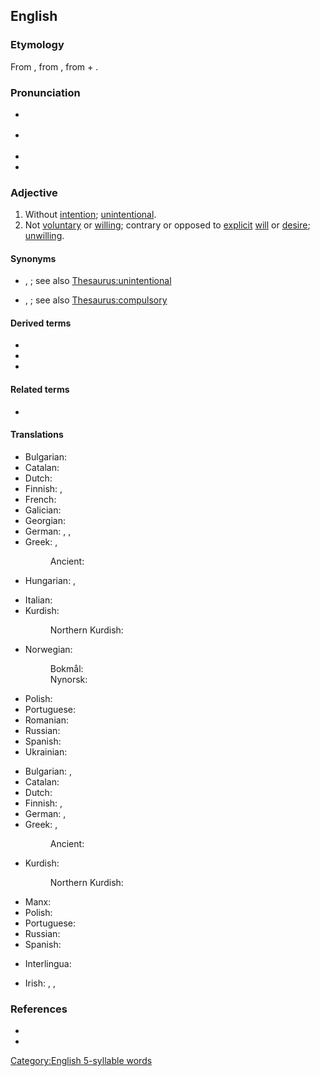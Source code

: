==English==

===Etymology===
From {{prefix|en|in|voluntary}}, from {{der|en|LL.|involontarius}}, from {{m|la|in}} + {{m|la|volontarius}}.

===Pronunciation===
* {{a|GA}} {{IPA|en|/ɪnˈvɑl.ənˌtɛ.ɹi/}}
* {{a|RP}} {{IPA|en|/ɪnˈvɒl.ən.tɹi/}}
* {{audio|en|LL-Q1860 (eng)-Vealhurl-involuntary.wav|Audio (RP)}}
* {{hyph|en|in|vol|un|ta|ry}}

===Adjective===
{{en-adj}}

# Without [[intention]]; [[unintentional]].
# Not [[voluntary]] or [[willing]]; contrary or opposed to [[explicit]] [[will]] or [[desire]]; [[unwilling]].
#: {{ux|en|He found himself the '''involuntary''' witness in the trial.}}

====Synonyms====
* {{sense|without intention}} {{l|en|inadvertent}}, {{l|en|unintended}}; see also [[Thesaurus:unintentional]]
* {{sense|not voluntary}} {{l|en|unbewised}}, {{l|en|unvoluntary}}; see also [[Thesaurus:compulsory]]

====Derived terms====
* {{l|en|involuntarily}}
* {{l|en|involuntariness}}
* {{l|en|involuntary manslaughter}}

====Related terms====
* {{l|en|volunteer}}

====Translations====
{{trans-top|without intention; unintentional}}
* Bulgarian: {{t+|bg|неволно}}
* Catalan: {{t|ca|involuntari}}
* Dutch: {{t|nl|[[niet]] [[intentioneel]]}}
* Finnish: {{t+|fi|tahaton}}, {{t|fi|[[vahinko]]-}}
* French: {{t+|fr|involontaire}}
* Galician: {{t|gl|involuntario}}
* Georgian: {{t|ka|უნებლიე}}
* German: {{t+|de|unabsichtlich}}, {{t+|de|unwillkürlich}}, {{t+|de|ungewollt}}
* Greek: {{t+|el|ακούσιος}}, {{t+|el|αθέλητος}}
*: Ancient: {{t|grc|ἀκούιος}}
* Hungarian: {{t+|hu|akaratlan}}, {{t+|hu|önkéntelen}}
{{trans-mid}}
* Italian: {{t+|it|involontario}}
* Kurdish:
*: Northern Kurdish: {{t|kmr|xwenewîst}}
* Norwegian:
*: Bokmål: {{t+|nb|ufrivillig}}
*: Nynorsk: {{t|nn|ufrivillig}}
* Polish: {{t+|pl|mimowolny}}
* Portuguese: {{t+|pt|involuntário}}
* Romanian: {{t+|ro|involuntar}}
* Russian: {{t+|ru|нево́льный}}
* Spanish: {{t+|es|involuntario}}
* Ukrainian: {{t|uk|мимові́льний}}
{{trans-bottom}}

{{trans-top|not voluntary or willing}}
* Bulgarian: {{t|bg|недоброволно}}, {{t+|bg|принудително}}
* Catalan: {{t|ca|involuntari}}
* Dutch: {{t+|nl|onwillekeurig}}
* Finnish: {{t+|fi|vastentahtoinen}}, {{t+|fi|tahaton}}
* German: {{t+|de|unfreiwillig}}, {{t+|de|[[ohne]] [[es]] [[zu]] [[wollen]]}}
* Greek: {{t+|el|ακούσιος}}, {{t+|el|αθέλητος}}
*: Ancient: {{t|grc|ἀκούιος}}
{{trans-mid}}
* Kurdish:
*: Northern Kurdish: {{t|kmr|xwenewîst}}
* Manx: {{t|gv|neuarryltagh}}
* Polish: {{t+|pl|mimowolny}}
* Portuguese: {{t+|pt|involuntário}}
* Russian: {{t+|ru|нево́льный}}
* Spanish: {{t+|es|involuntario}}
{{trans-bottom}}

{{checktrans-top}}
* Interlingua: {{t-check|ia|involuntari}}
{{trans-mid}}
* Irish: {{t-check|ga|éadoilteanach}}, {{t-check|ga|ainneonach}}, {{t-check|ga|neamhthoiliúil}}
{{trans-bottom}}

===References===
* {{R:Century 1911}}
* {{R:Webster 1913}}

[[Category:English 5-syllable words]]